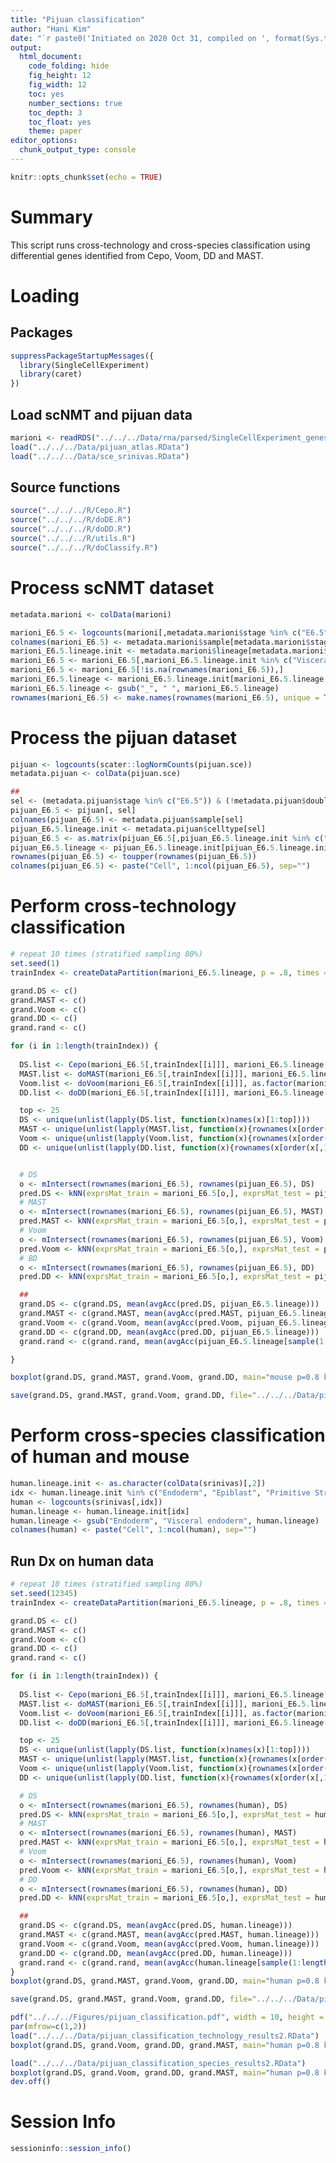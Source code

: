 ```yaml
---
title: "Pijuan classification"
author: "Hani Kim"
date: "`r paste0('Initiated on 2020 Oct 31, compiled on ', format(Sys.time(), '%Y %b %d'))`"
output:
  html_document:
    code_folding: hide
    fig_height: 12
    fig_width: 12
    toc: yes
    number_sections: true
    toc_depth: 3
    toc_float: yes
    theme: paper
editor_options: 
  chunk_output_type: console
---
```


```r
knitr::opts_chunk$set(echo = TRUE)
```

# Summary
This script runs cross-technology and cross-species classification using differential genes identified from Cepo, Voom, DD and MAST. 

# Loading 

## Packages
```r
suppressPackageStartupMessages({
  library(SingleCellExperiment)
  library(caret)
})
```

## Load scNMT and pijuan data
```r
marioni <- readRDS("../../../Data/rna/parsed/SingleCellExperiment_genesymbol.rds")
load("../../../Data/pijuan_atlas.RData")
load("../../../Data/sce_srinivas.RData")
```

## Source functions
```r
source("../../../R/Cepo.R") 
source("../../../R/doDE.R")
source("../../../R/doDD.R")
source("../../../R/utils.R")
source("../../../R/doClassify.R")
```

# Process scNMT dataset
```r
metadata.marioni <- colData(marioni)

marioni_E6.5 <- logcounts(marioni[,metadata.marioni$stage %in% c("E6.5")])
colnames(marioni_E6.5) <- metadata.marioni$sample[metadata.marioni$stage %in% c("E6.5")]
marioni_E6.5.lineage.init <- metadata.marioni$lineage[metadata.marioni$stage %in% c("E6.5")]
marioni_E6.5 <- marioni_E6.5[,marioni_E6.5.lineage.init %in% c("Visceral_endoderm", "Epiblast", "Primitive_Streak")]
marioni_E6.5 <- marioni_E6.5[!is.na(rownames(marioni_E6.5)),]
marioni_E6.5.lineage <- marioni_E6.5.lineage.init[marioni_E6.5.lineage.init %in% c("Visceral_endoderm", "Epiblast", "Primitive_Streak")]
marioni_E6.5.lineage <- gsub("_", " ", marioni_E6.5.lineage)
rownames(marioni_E6.5) <- make.names(rownames(marioni_E6.5), unique = TRUE)
```

# Process the pijuan dataset
```r
pijuan <- logcounts(scater::logNormCounts(pijuan.sce))
metadata.pijuan <- colData(pijuan.sce)

##
sel <- (metadata.pijuan$stage %in% c("E6.5")) & (!metadata.pijuan$doublet)
pijuan_E6.5 <- pijuan[, sel]
colnames(pijuan_E6.5) <- metadata.pijuan$sample[sel]
pijuan_E6.5.lineage.init <- metadata.pijuan$celltype[sel]
pijuan_E6.5 <- as.matrix(pijuan_E6.5[,pijuan_E6.5.lineage.init %in% c("Visceral endoderm", "Epiblast", "Primitive Streak")])
pijuan_E6.5.lineage <- pijuan_E6.5.lineage.init[pijuan_E6.5.lineage.init %in% c("Visceral endoderm", "Epiblast", "Primitive Streak")]
rownames(pijuan_E6.5) <- toupper(rownames(pijuan_E6.5))
colnames(pijuan_E6.5) <- paste("Cell", 1:ncol(pijuan_E6.5), sep="")
```

# Perform cross-technology classification 
```r
# repeat 10 times (stratified sampling 80%)
set.seed(1)
trainIndex <- createDataPartition(marioni_E6.5.lineage, p = .8, times = 15)

grand.DS <- c()
grand.MAST <- c()
grand.Voom <- c()
grand.DD <- c()
grand.rand <- c()

for (i in 1:length(trainIndex)) {
  
  DS.list <- Cepo(marioni_E6.5[,trainIndex[[i]]], marioni_E6.5.lineage[trainIndex[[i]]])
  MAST.list <- doMAST(marioni_E6.5[,trainIndex[[i]]], marioni_E6.5.lineage[trainIndex[[i]]])
  Voom.list <- doVoom(marioni_E6.5[,trainIndex[[i]]], as.factor(marioni_E6.5.lineage[trainIndex[[i]]]))
  DD.list <- doDD(marioni_E6.5[,trainIndex[[i]]], marioni_E6.5.lineage[trainIndex[[i]]])

  top <- 25
  DS <- unique(unlist(lapply(DS.list, function(x)names(x)[1:top])))
  MAST <- unique(unlist(lapply(MAST.list, function(x){rownames(x[order(x[,"pval"], decreasing = FALSE),])[1:top]})))
  Voom <- unique(unlist(lapply(Voom.list, function(x){rownames(x[order(x[,"t"], decreasing = TRUE),])[1:top]})))
  DD <- unique(unlist(lapply(DD.list, function(x){rownames(x[order(x[,1], decreasing = TRUE),])[1:top]})))


  # DS
  o <- mIntersect(rownames(marioni_E6.5), rownames(pijuan_E6.5), DS)
  pred.DS <- kNN(exprsMat_train = marioni_E6.5[o,], exprsMat_test = pijuan_E6.5[o,], trainLabels = marioni_E6.5.lineage)
  # MAST
  o <- mIntersect(rownames(marioni_E6.5), rownames(pijuan_E6.5), MAST)
  pred.MAST <- kNN(exprsMat_train = marioni_E6.5[o,], exprsMat_test = pijuan_E6.5[o,], trainLabels = marioni_E6.5.lineage)
  # Voom
  o <- mIntersect(rownames(marioni_E6.5), rownames(pijuan_E6.5), Voom)
  pred.Voom <- kNN(exprsMat_train = marioni_E6.5[o,], exprsMat_test = pijuan_E6.5[o,], trainLabels = marioni_E6.5.lineage)
  # BD
  o <- mIntersect(rownames(marioni_E6.5), rownames(pijuan_E6.5), DD)
  pred.DD <- kNN(exprsMat_train = marioni_E6.5[o,], exprsMat_test = pijuan_E6.5[o,], trainLabels = marioni_E6.5.lineage)

  ##
  grand.DS <- c(grand.DS, mean(avgAcc(pred.DS, pijuan_E6.5.lineage)))
  grand.MAST <- c(grand.MAST, mean(avgAcc(pred.MAST, pijuan_E6.5.lineage)))
  grand.Voom <- c(grand.Voom, mean(avgAcc(pred.Voom, pijuan_E6.5.lineage)))
  grand.DD <- c(grand.DD, mean(avgAcc(pred.DD, pijuan_E6.5.lineage)))
  grand.rand <- c(grand.rand, mean(avgAcc(pijuan_E6.5.lineage[sample(1:length(pijuan_E6.5.lineage))], pijuan_E6.5.lineage)))

}

boxplot(grand.DS, grand.MAST, grand.Voom, grand.DD, main="mouse p=0.8 k=15 top=25", col="gray")

save(grand.DS, grand.MAST, grand.Voom, grand.DD, file="../../../Data/pijuan_classification_technology_results2.RData")
```

# Perform cross-species classification of human and mouse
```r
human.lineage.init <- as.character(colData(srinivas)[,2])
idx <- human.lineage.init %in% c("Endoderm", "Epiblast", "Primitive Streak")
human <- logcounts(srinivas[,idx])
human.lineage <- human.lineage.init[idx]
human.lineage <- gsub("Endoderm", "Visceral endoderm", human.lineage)
colnames(human) <- paste("Cell", 1:ncol(human), sep="")
```

## Run Dx on human data
```r
# repeat 10 times (stratified sampling 80%)
set.seed(12345)
trainIndex <- createDataPartition(marioni_E6.5.lineage, p = .8, times = 15)

grand.DS <- c()
grand.MAST <- c()
grand.Voom <- c()
grand.DD <- c()
grand.rand <- c()

for (i in 1:length(trainIndex)) {
  
  DS.list <- Cepo(marioni_E6.5[,trainIndex[[i]]], marioni_E6.5.lineage[trainIndex[[i]]])
  MAST.list <- doMAST(marioni_E6.5[,trainIndex[[i]]], marioni_E6.5.lineage[trainIndex[[i]]])
  Voom.list <- doVoom(marioni_E6.5[,trainIndex[[i]]], as.factor(marioni_E6.5.lineage[trainIndex[[i]]]))
  DD.list <- doDD(marioni_E6.5[,trainIndex[[i]]], marioni_E6.5.lineage[trainIndex[[i]]])

  top <- 25
  DS <- unique(unlist(lapply(DS.list, function(x)names(x)[1:top])))
  MAST <- unique(unlist(lapply(MAST.list, function(x){rownames(x[order(x[,"pval"], decreasing = FALSE),])[1:top]})))
  Voom <- unique(unlist(lapply(Voom.list, function(x){rownames(x[order(x[,"t"], decreasing = TRUE),])[1:top]})))
  DD <- unique(unlist(lapply(DD.list, function(x){rownames(x[order(x[,1], decreasing = TRUE),])[1:top]})))

  # DS
  o <- mIntersect(rownames(marioni_E6.5), rownames(human), DS)
  pred.DS <- kNN(exprsMat_train = marioni_E6.5[o,], exprsMat_test = human[o,], trainLabels = marioni_E6.5.lineage)
  # MAST
  o <- mIntersect(rownames(marioni_E6.5), rownames(human), MAST)
  pred.MAST <- kNN(exprsMat_train = marioni_E6.5[o,], exprsMat_test = human[o,], trainLabels = marioni_E6.5.lineage)
  # Voom
  o <- mIntersect(rownames(marioni_E6.5), rownames(human), Voom)
  pred.Voom <- kNN(exprsMat_train = marioni_E6.5[o,], exprsMat_test = human[o,], trainLabels = marioni_E6.5.lineage)
  # DD
  o <- mIntersect(rownames(marioni_E6.5), rownames(human), DD)
  pred.DD <- kNN(exprsMat_train = marioni_E6.5[o,], exprsMat_test = human[o,], trainLabels = marioni_E6.5.lineage)

  ##
  grand.DS <- c(grand.DS, mean(avgAcc(pred.DS, human.lineage)))
  grand.MAST <- c(grand.MAST, mean(avgAcc(pred.MAST, human.lineage)))
  grand.Voom <- c(grand.Voom, mean(avgAcc(pred.Voom, human.lineage)))
  grand.DD <- c(grand.DD, mean(avgAcc(pred.DD, human.lineage)))
  grand.rand <- c(grand.rand, mean(avgAcc(human.lineage[sample(1:length(human.lineage))], human.lineage)))
}
boxplot(grand.DS, grand.MAST, grand.Voom, grand.DD, main="human p=0.8 k=15 top=25", col="gray")

save(grand.DS, grand.MAST, grand.Voom, grand.DD, file="../../../Data/pijuan_classification_species_results2.RData")
```

```r
pdf("../../../Figures/pijuan_classification.pdf", width = 10, height = 5)
par(mfrow=c(1,2))
load("../../../Data/pijuan_classification_technology_results2.RData")
boxplot(grand.DS, grand.Voom, grand.DD, grand.MAST, main="human p=0.8 k=15 top=25", col="gray")

load("../../../Data/pijuan_classification_species_results2.RData")
boxplot(grand.DS, grand.Voom, grand.DD, grand.MAST, main="human p=0.8 k=15 top=25", col="gray")
dev.off()
```

# Session Info
```r
sessioninfo::session_info()
```